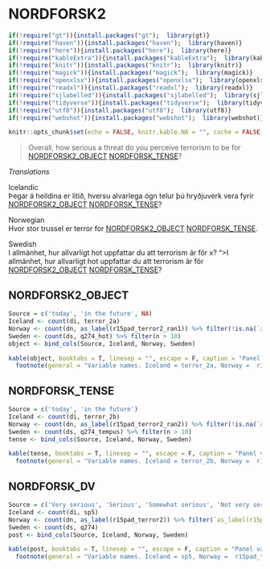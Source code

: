 # NORDFORSK2

```r
if(!require("gt")){install.packages("gt");  library(gt)}
if(!require("haven")){install.packages("haven");  library(haven)}
if(!require("here")){install.packages("here");  library(here)}
if(!require("kableExtra")){install.packages("kableExtra");  library(kableExtra)}
if(!require("knitr")){install.packages("knitr");  library(knitr)}
if(!require("magick")){install.packages("magick");  library(magick)}
if(!require("openxlsx")){install.packages("openxlsx");  library(openxlsx)}
if(!require("readxl")){install.packages("readxl");  library(readxl)}
if(!require("sjlabelled")){install.packages("sjlabelled");  library(sjlabelled)}
if(!require("tidyverse")){install.packages("tidyverse");  library(tidyverse)}
if(!require("utf8")){install.packages("utf8");  library(utf8)}
if(!require("webshot")){install.packages("webshot");  library(webshot)}

knitr::opts_chunk$set(echo = FALSE, knitr.kable.NA = "", cache = FALSE, message = FALSE )
```

> Overall, how serious a threat do you perceive terrorism to be for [NORDFORSK2_OBJECT] [NORDFORSK_TENSE]?

*Translations*

Icelandic  
Þegar á heildina er litið, hversu alvarlega ógn telur þú hryðjuverk vera fyrir [NORDFORSK2_OBJECT] [NORDFORSK_TENSE]?

Norwegian  
Hvor stor trussel er terror for [NORDFORSK2_OBJECT] [NORDFORSK_TENSE].

Swedish  
I allmänhet, hur allvarligt hot uppfattar du att terrorism är för x? ">I allmänhet, hur allvarligt hot uppfattar du att terrorism är för [NORDFORSK2_OBJECT] [NORDFORSK_TENSE]?

## NORDFORSK2_OBJECT

```r
Source = c('today', 'in the future', NA)
Iceland <- count(di, terror_2a)  
Norway <- count(dn, as_label(r15pad_terror2_ran1)) %>% filter(!is.na(`as_label(r15pad_terror2_ran1)`))
Sweden <- count(ds, q274_hot) %>% filter(n > 10)
object <- bind_cols(Source, Iceland, Norway, Sweden)

kable(object, booktabs = T, linesep = "", escape = F, caption = "Panel variable names and values",  col.names = linebreak(c("Source Questionnaire", "Iceland", 'n', "Norway", 'n', "Sweden", 'n'))) %>%
  footnote(general = "Variable names. Iceland = terror_2a, Norway =  r15pad_terror2_ran1, Sweden = q274_hot")
```

## NORDFORSK_TENSE

```r
Source = c('today', 'in the future')
Iceland <- count(di, terror_2b)  
Norway <- count(dn, as_label(r15pad_terror2_ran2)) %>% filter(!is.na(`as_label(r15pad_terror2_ran2)`))
Sweden <- count(ds, q274_tempus) %>% filter(n > 10)
tense <- bind_cols(Source, Iceland, Norway, Sweden)

kable(tense, booktabs = T, linesep = "", escape = F, caption = "Panel variable names and values",  col.names = linebreak(c("Source Questionnaire", "Iceland", 'n', "Norway", 'n', "Sweden", 'n'))) %>%
  footnote(general = "Variable names. Iceland = terror_2b, Norway =  r15pad_terror2_ran2, Sweden = q274_tempus")
```

## NORDFORSK_DV

```r
Source = c('Very serious', 'Serious', 'Somewhat serious', 'Not very serious', 'Not a threat', NA)
Iceland <- count(di, sp5)  
Norway <- count(dn, as_label(r15pad_terror2)) %>% filter(`as_label(r15pad_terror2)` != 'Ikke spurt')
Sweden <- count(ds, q274) 
post <- bind_cols(Source, Iceland, Norway, Sweden)

kable(post, booktabs = T, linesep = "", escape = F, caption = "Panel variable names and values",  col.names = linebreak(c("Source Questionnaire", "Iceland", 'n', "Norway", 'n', "Sweden", 'n'))) %>%
  footnote(general = "Variable names. Iceland = sp5, Norway =  r15pad_terror2, Sweden = q274")
```
